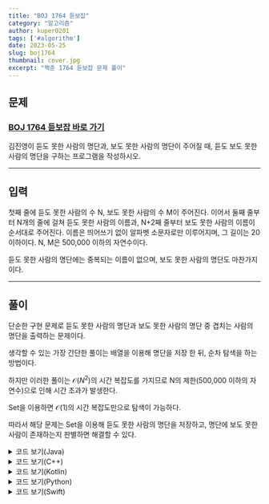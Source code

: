 ```yaml
---
title: "BOJ 1764 듣보잡"
category: "알고리즘"
author: kuper0201
tags: ['#algorithm']
date: 2023-05-25
slug: boj1764
thumbnail: cover.jpg
excerpt: "백준 1764 듣보잡 문제 풀이"
---
```



## 문제

### <a href="https://boj.kr/1764" target="_blank">BOJ 1764 듣보잡 바로 가기</a>

김진영이 듣도 못한 사람의 명단과, 보도 못한 사람의 명단이 주어질 때, 듣도 보도 못한 사람의 명단을 구하는 프로그램을 작성하시오.

---

## 입력

첫째 줄에 듣도 못한 사람의 수 N, 보도 못한 사람의 수 M이 주어진다. 이어서 둘째 줄부터 N개의 줄에 걸쳐 듣도 못한 사람의 이름과, N+2째 줄부터 보도 못한 사람의 이름이 순서대로 주어진다. 이름은 띄어쓰기 없이 알파벳 소문자로만 이루어지며, 그 길이는 20 이하이다. N, M은 500,000 이하의 자연수이다.

듣도 못한 사람의 명단에는 중복되는 이름이 없으며, 보도 못한 사람의 명단도 마찬가지이다.

---

## 풀이

단순한 구현 문제로 듣도 못한 사람의 명단과 보도 못한 사람의 명단 중 겹치는 사람의 명단을 출력하는 문제이다.

생각할 수 있는 가장 간단한 풀이는 배열을 이용해 명단을 저장 한 뒤, 순차 탐색을 하는 방법이다.

하지만 이러한 풀이는 $\mathcal{O}(N^{2})$의 시간 복잡도를 가지므로 N의 제한(500,000 이하의 자연수)으로 인해 시간 초과가 발생한다.

 Set을 이용하면 $\mathcal{O}(1)$의 시간 복잡도만으로 탐색이 가능하다.
 
 따라서 해당 문제는 Set을 이용해 듣도 못한 사람의 명단을 저장하고, 명단에 보도 못한 사람이 존재하는지 판별하면 해결할 수 있다.

<details markdown="1">
<summary>코드 보기(Java)</summary>

```javascript
import java.io.*;
import java.util.*;

public class Main {
    public static void main(String[] args) throws Exception {
        BufferedReader br = new BufferedReader(new InputStreamReader(System.in));
        HashSet<String> list = new HashSet<>(); // 듣도 못한 사람의 명단
        ArrayList<String> res = new ArrayList<>(); // 듣보잡 명단 저장할 리스트

        // 명단의 수 입력
        String[] str = br.readLine().split(" ");

        // 듣도 못한 사람 명단 추가
        int M = Integer.parseInt(str[0]);
        for(int i = 0; i < M; i++) {
            list.add(br.readLine());
        }

        // 보도 못한 사람 입력
        int N = Integer.parseInt(str[1]);
        for(int i = 0; i < N; i++) {
            String tmp = br.readLine();
            // 듣도 못한 사람 명단에 보도 못한 사람이 존재하는 경우 => 듣보잡
            if(list.contains(tmp)) res.add(tmp);
        }

        // 사전순 출력을 위한 정렬
        Collections.sort(res);

        // 인원수와 명단 출력
        System.out.println(res.size());
        for(String out : res) System.out.println(out);
    }
}
```
</details>

<details markdown="1">
<summary>코드 보기(C++)</summary>

```cpp
#include <iostream>
#include <algorithm>
#include <vector>
#include <set>

#define fastio ios_base::sync_with_stdio(false); cin.tie(nullptr); cout.tie(nullptr)
#define endl '\n'

using namespace std;

int main() {
    fastio;
    
    set<string> list; // 듣도 못한 사람의 명단
    vector<string> res; // 듣보잡 명단 저장할 리스트

    // 명단의 수 입력
    int M, N;
    string s;
    cin >> M >> N;
    
    // 듣도 못한 사람 명단 추가
    for(int i = 0; i < M; i++) {
        cin >> s;
        list.insert(s);
    }

    // 보도 못한 사람 입력
    for(int i = 0; i < N; i++) {
        cin >> s;
        // 듣도 못한 사람 명단에 보도 못한 사람이 존재하는 경우 => 듣보잡
        if(list.find(s) != list.end()) res.push_back(s);
    }

    // 사전순 출력을 위한 정렬
    sort(res.begin(), res.end());

    // 인원수와 명단 출력
    cout << res.size() << endl;
    for(string out : res) cout << out << endl;
    
    return 0;
}
```
</details>

<details markdown="1">
<summary>코드 보기(Kotlin)</summary>

```javascript
import java.util.*
import java.io.*

fun main(args: Array<String>) = with(System.`in`.bufferedReader()) {
    var list: MutableSet<String> = mutableSetOf<String>() // 듣도 못한 사람의 명단
    var res = ArrayList<String>() // 듣보잡 명단 저장할 리스트
    
    // 명단의 수 입력
    var str = readLine().split(" ")

    // 듣도 못한 사람 명단 추가
    var M = str[0].toInt()
    for (i in 0 until M) {
        list.add(readLine())
    }

    // 보도 못한 사람 입력
    var N = str[1].toInt()
    for (i in 0 until N) {
        var tmp = readLine()
        // 듣도 못한 사람 명단에 보도 못한 사람이 존재하는 경우 => 듣보잡
        if(list.contains(tmp)) res.add(tmp)
    }

    // 사전순 출력을 위한 정렬
    res.sort()
    
    // 인원수와 명단 출력
    println(res.size)
    for (out in res) println(out)
}
```
</details>

<details markdown="1">
<summary>코드 보기(Python)</summary>

```python
from sys import stdin

def main():
    list = set() # 듣도 못한 사람의 명단
    res = []  # 듣보잡 명단 저장할 리스트

    # 명단의 수 입력
    str = stdin.readline().split(' ')

    # 듣도 못한 사람 명단 추가
    M = int(str[0])
    for i in range(M):
        list.add(stdin.readline().strip())
        
    # 보도 못한 사람 입력
    N = int(str[1])
    for i in range(N):
        tmp = stdin.readline().strip()
        # 듣도 못한 사람 명단에 보도 못한 사람이 존재하는 경우 = > 듣보잡
        if tmp in list:
            res.append(tmp)

    # 사전순 출력을 위한 정렬
    res.sort()

    # 인원수와 명단 출력
    print(len(res))
    for out in res:
        print(out)

if __name__ == "__main__":
    main()
```
</details>

<details markdown="1">
<summary>코드 보기(Swift)</summary>

```cpp
import Foundation

func main() {
    var list = Set<String>() // 듣도 못한 사람의 명단
    var res = Array<String>() // 듣보잡 명단 저장할 리스트
    
    // 명단의 수 입력
    var str = readLine()!.split(separator: " ")
    
    // 듣도 못한 사람 명단 추가
    var M = Int(str[0])!
    for i in 0..<M {
        list.insert(readLine()!)
    }
    
    // 보도 못한 사람 입력
    var N = Int(str[1])!
    for i in 0..<N {
        var tmp = readLine()!
        // 듣도 못한 사람 명단에 보도 못한 사람이 존재하는 경우 => 듣보잡
        if list.contains(tmp) {
            res.append(tmp)
        }
    }
    
    // 사전순 출력을 위한 정렬
    res.sort()
    
    // 인원수와 명단 출력
    print(res.count)
    for out in res {
        print(out)
    }
}

main()
```
</details>